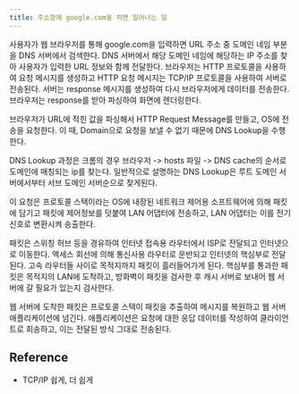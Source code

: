 ```yaml
---
title: 주소창에 google.com을 치면 일어나는 일
---
```


사용자가 웹 브라우저를 통해 google.com을 입력하면 URL 주소 중 도메인 네임 부분을 DNS 서버에서
검색한다. DNS 서버에서 해당 도메인 네임에 해당하는 IP 주소를 찾아 사용자가 입력한 URL 정보와 함께
전달한다. 브라우저는 HTTP 프로토콜을 사용하여 요청 메시지를 생성하고 HTTP 요청 메시지는
TCP/IP 프로토콜을 사용하여 서버로 전송된다. 서버는 response 메시지를 생성하여 다시
브라우저에게 데이터를 전송한다. 브라우저는 response를 받아 파싱하여 화면에 렌더링한다.

브라우저가 URL에 적힌 값을 파싱해서 HTTP Request Message를 만들고, OS에 전송을 요청한다. 이 때,
Domain으로 요청을 보낼 수 없기 때문에 DNS Lookup을 수행한다.

DNS Lookup 과정은 크롬의 경우 브라우저 -> hosts 파일 -> DNS cache의 순서로 도메인에 매칭되는
ip를 찾는다.
일반적으로 설명하는 DNS Lookup은 루트 도메인 서버에서부터 서브 도메인 서버순으로 찾게된다.

이 요청은 프로토콜 스택이라는 OS에 내장된 네트워크 제어용 소프트웨어에 의해 패킷에 담기고 패킷에
제어정보를 덧붙여 LAN 어댑터에 전송하고, LAN 어댑터는 이를 전기신호로 변환시켜 송출한다.

패킷은 스위칭 허브 등을 경유하여 인터넷 접속용 라우터에서 ISP로 전달되고 인터넷으로 이동한다.
액세스 회선에 의해 통신사용 라우터로 운반되고 인터넷의 핵심부로 전달된다. 고속 라우터들 사이로 목적지까지
패킷이 흘러들어가게 된다. 핵심부를 통과한 패킷은 목적지의 LAN에 도착하고, 방화벽이 패킷을 검사한 후
캐시 서버로 보내어 웹 서버에 갈 필요가 있는지 검사한다.

웹 서버에 도착한 패킷은 프로토콜 스택이 패킷을 추출하여 메시지를 복원하고 웹 서버 애플리케이션에 넘긴다.
애플리케이션은 요청에 대한 응답 데이터를 작성하여 클라이언트로 회송하고, 이는 전달된 방식 그대로 전송된다.

## Reference

- TCP/IP 쉽게, 더 쉽게
